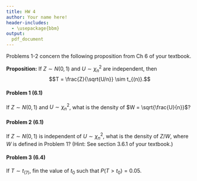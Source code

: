 ```yaml
---
title: HW 4
author: Your name here!
header-includes:
  - \usepackage{bbm}
output:
  pdf_document
---
```



Problems 1-2 concern the following proposition from Ch 6 of your textbook. 

**Proposition:** If $Z \sim N(0,1)$ and $U \sim \chi^2_{n}$ are independent, then 
$$T = \frac{Z}{\sqrt{U/n}} \sim t_{(n)}.$$ 


#### Problem 1 (6.1)
If $Z \sim N(0,1)$ and $U \sim \chi^2_{n}$, what is the density of $W = \sqrt{\frac{U}{n}}$? 




\pagebreak


#### Problem 2 (6.1)

If $Z \sim N(0,1)$ is independent of $U \sim \chi^2_{n}$, what is the density of $Z/W$, where $W$ is defined in Problem 1? (Hint: See section 3.6.1 of your textbook.)





\pagebreak

#### Problem 3 (6.4)

If $T \sim t_{(7)}$, fin the value of $t_0$ such that $P(T > t_0) = 0.05$. 


